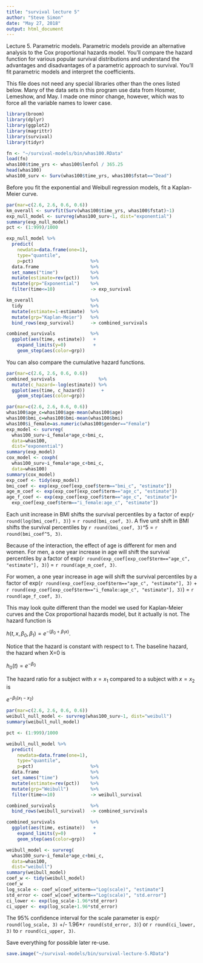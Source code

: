 ```yaml
---
title: "survival lecture 5"
author: "Steve Simon"
date: "May 27, 2018"
output: html_document
---
```


Lecture 5. Parametric models. Parametric models provide an alternative analysis to the Cox proportional hazards model. You'll compare the hazard function for various popular survival distributions and understand the advantages and disadvantages of a parametric approach to survival. You'll fit parametric models and interpret the coefficients.

This file does not need any special libraries other than the ones listed below. Many of the data sets in this program use data from Hosmer, Lemeshow, and May. I made one minor change, however, which was to force all the variable names to lower case.

```r
library(broom)
library(dplyr)
library(ggplot2)
library(magrittr)
library(survival)
library(tidyr)
```


```r
fn <- "~/survival-models/bin/whas100.RData" 
load(fn)
whas100$time_yrs <- whas100$lenfol / 365.25
head(whas100)
whas100_surv <- Surv(whas100$time_yrs, whas100$fstat=="Dead")
```

Before you fit the exponential and Weibull regression models, fit a Kaplan-Meier curve.

```r
par(mar=c(2.6, 2.6, 0.6, 0.6))
km_overall <- survfit(Surv(whas100$time_yrs, whas100$fstat)~1)
exp_null_model <- survreg(whas100_surv~1, dist="exponential")
summary(exp_null_model)
pct <- (1:999)/1000

exp_null_model %>%
  predict(
    newdata=data.frame(one=1),
    type="quantile",
    p=pct)                     %>%
  data.frame                   %>%
  set_names("time")            %>%
  mutate(estimate=rev(pct))    %>%
  mutate(grp="Exponential")    %>%
  filter(time<=10)             -> exp_survival

km_overall                     %>%
  tidy                         %>%
  mutate(estimate=1-estimate)  %>%
  mutate(grp="Kaplan-Meier")   %>%
  bind_rows(exp_survival)      -> combined_survivals

combined_survivals             %>%
  ggplot(aes(time, estimate))   +
    expand_limits(y=0)          +
    geom_step(aes(color=grp))

```

You can also compare the cumulative hazard functions.

```r
par(mar=c(2.6, 2.6, 0.6, 0.6))
combined_survivals                %>%
  mutate(c_hazard=-log(estimate)) %>%
  ggplot(aes(time, c_hazard))      +
    geom_step(aes(color=grp))
```

```r
par(mar=c(2.6, 2.6, 0.6, 0.6))
whas100$age_c=whas100$age-mean(whas100$age)
whas100$bmi_c=whas100$bmi-mean(whas100$bmi)
whas100$i_female=as.numeric(whas100$gender=="Female")
exp_model <- survreg(
  whas100_surv~i_female*age_c+bmi_c, 
  data=whas100, 
  dist="exponential")
summary(exp_model)
cox_model <- coxph(
  whas100_surv~i_female*age_c+bmi_c, 
  data=whas100)
summary(cox_model)
exp_coef <- tidy(exp_model)
bmi_coef <- exp(exp_coef[exp_coef$term=="bmi_c", "estimate"])
age_m_coef <- exp(exp_coef[exp_coef$term=="age_c", "estimate"])
age_f_coef <- exp(exp_coef[exp_coef$term=="age_c", "estimate"]+
  exp_coef[exp_coef$term=="i_female:age_c", "estimate"])
```

Each unit increase in BMI shifts the survival percentiles by a factor of exp(`r round(log(bmi_coef), 3)`) = `r round(bmi_coef, 3)`. A five unit shift in BMI shifts the survival percentiles by `r round(bmi_coef, 3)`^5 = `r round(bmi_coef^5, 3)`. 

Because of the interaction, the effect of age is different for men and women. For men, a one year increase in age will shift the survival percentiles by a factor of
exp(`r round(exp_coef[exp_coef$term=="age_c", "estimate"], 3)`) = `r round(age_m_coef, 3)`. 

For women, a one year increase in age will shift the survival percentiles by a factor of exp(`r round(exp_coef[exp_coef$term=="age_c", "estimate"], 3)` + `r round(exp_coef[exp_coef$term=="i_female:age_c", "estimate"], 3)`) = `r round(age_f_coef, 3)`.

This may look quite different than the model we used for Kaplan-Meier curves and the Cox proportional hazards model, but it actually is not. The hazard function is 

$h(t, x, \beta_0, \beta_1)=e^{-(\beta_0+\beta_1 x)}$.

Notice that the hazard is constant with respect to t. The baseline hazard, the hazard when X=0 is

$h_0(t)=e^{-\beta_0}$

The hazard ratio for a subject with $x=x_1$ compared to a subject with $x=x_2$ is

$e^{-\beta_1 (x_1-x_2)}$


```r
par(mar=c(2.6, 2.6, 0.6, 0.6))
weibull_null_model <- survreg(whas100_surv~1, dist="weibull")
summary(weibull_null_model)

pct <- (1:999)/1000

weibull_null_model %>%
  predict(
    newdata=data.frame(one=1),
    type="quantile",
    p=pct)                     %>%
  data.frame                   %>%
  set_names("time")            %>%
  mutate(estimate=rev(pct))    %>%
  mutate(grp="Weibull")        %>%
  filter(time<=10)             -> weibull_survival

combined_survivals             %>%
  bind_rows(weibull_survival)  -> combined_survivals

combined_survivals             %>%
  ggplot(aes(time, estimate))   +
    expand_limits(y=0)          +
    geom_step(aes(color=grp))

```

```r
weibull_model <- survreg(
  whas100_surv~i_female*age_c+bmi_c, 
  data=whas100, 
  dist="weibull")
summary(weibull_model)
coef_w <- tidy(weibull_model)
coef_w
log_scale <- coef_w[coef_w$term=="Log(scale)", "estimate"]
std_error <- coef_w[coef_w$term=="Log(scale)", "std.error"]
ci_lower <- exp(log_scale-1.96*std_error)
ci_upper <- exp(log_scale+1.96*std_error)
```

The 95% confidence interval for the scale parameter is 
exp(`r round(log_scale, 3)` +/- 1.96*`r round(std_error, 3)`) or
`r round(ci_lower, 3)` to 
`r round(ci_upper, 3)`.

Save everything for possible later re-use.

```r
save.image("~/survival-models/bin/survival-lecture-5.RData")
```